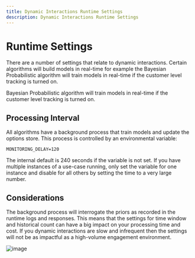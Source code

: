 ```yaml
---
title: Dynamic Interactions Runtime Settings
description: Dynamic Interactions Runtime Settings
---
```


# Runtime Settings

There are a number of settings that relate to dynamic interactions. Certain algorithms will build models in real-time for example the Bayesian Probabilistic algorithm will train models in real-time if the customer level tracking is turned on.

<Callout type="warning" title="Real-time Models">
    Bayesian Probabilistic algorithm will train models in real-time if the customer level tracking is turned on.
</Callout>

## Processing Interval
All algorithms have a background process that train models and update the options store. This process is controlled by an environmental variable:
```text
MONITORING_DELAY=120
```
The internal default is 240 seconds if the variable is not set. If you have multiple instances of a use-case running, only set the variable for one instance and disable for all others by setting the time to a very large number.

## Considerations
The background process will interrogate the priors as recorded in the runtime logs and responses. This means that the settings for time window and historical count can have a big impact on your processing time and cost. If you dynamic interactions are slow and infrequent then the settings will not be as impactful as a high-volume engagement environment.

![image](/images/configuration/dynamic/dynamic-05.png)
